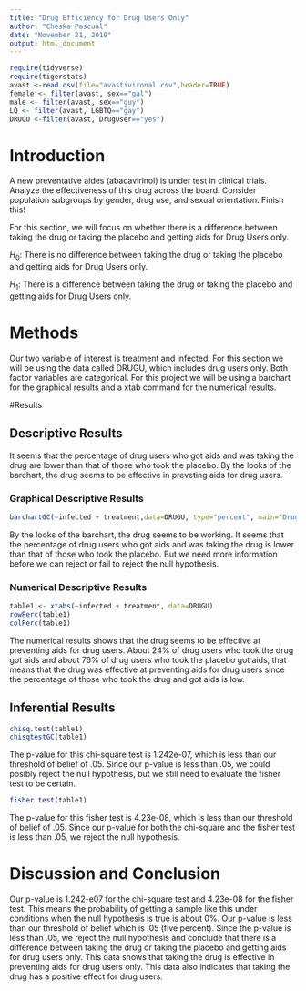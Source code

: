 ```yaml
---
title: "Drug Efficiency for Drug Users Only"
author: "Cheska Pascual"
date: "November 21, 2019"
output: html_document
---
```


```r
require(tidyverse)
require(tigerstats)
avast <-read.csv(file="avastivironal.csv",header=TRUE)
female <- filter(avast, sex=="gal")
male <- filter(avast, sex=="guy")
LQ <- filter(avast, LGBTQ=="gay")
DRUGU <-filter(avast, DrugUser=="yes")
```

# Introduction

<!--In this section you explain what you are trying to show.  Where did the data come from?  What is the research or other question you are trying to answer?.  If you skimp in this section expect to be marked down in your grade. Paint a picture of the project a couple of paragraphs is expected!-->

A new  preventative aides (abacavirinol) is under test in clinical trials. Analyze the effectiveness of this drug across the board. Consider population subgroups by gender, drug use, and sexual orientation. Finish this!

For this section, we will focus on whether there is a difference between taking the drug or taking the placebo and getting aids for Drug Users only.

$H_0$: There is no difference between taking the drug or taking the placebo and getting aids for Drug Users only.

$H_1$: There is a difference between taking the drug or taking the placebo and getting aids for Drug Users only. 


# Methods

<!--Decide on your methods:  use "variable analysis" or other appropriate descriptors.  Make sure to choose at least one graphical method and at least one numerical method. Discuss what data manipulations may be needed for example subsetting or other binning procedures and what sort of graphical displays and inferential tools will be used!-->
Our two variable of interest is treatment and infected. For this section we will be using the data called DRUGU, which includes drug users only. Both factor variables are categorical. For this project we will be using a barchart for the graphical results and a xtab command for the numerical results.

#Results

<!--Divide this section into two sub-sections:  One for your descriptive  results and one for your inferential results.!-->

## Descriptive Results
It seems that the percentage of drug users who got aids and was taking the drug are lower than that of those who took the placebo. By the looks of the barchart, the drug seems to be effective in preveting aids for drug users.

### Graphical Descriptive Results

<!--Graphical results here.  Make sure to show your code.  Provide appropriate labels for axes, giving units if possible, and provide a good title for the graph, too.  Use the graphical results to describe the patterns if any that exist in the data as focused toward the research question. Bottom line is to explain the features of the graph that are relevant to conforming or departing to what is expected by your null hypothesis !-->
```r
barchartGC(~infected + treatment,data=DRUGU, type="percent", main="Drug Efficiency for Drug Users Only")
```

By the looks of the barchart, the drug seems to be working. It seems that the percentage of drug users who got aids and was taking the drug is lower than that of those who took the placebo. But we need more information before we can reject or fail to reject the null hypothesis. 


### Numerical Descriptive Results

<!--Numerical results go here. Use the numerical results to describe the patterns if any that exist in the data as focused toward the research question!-->
```r
table1 <- xtabs(~infected + treatment, data=DRUGU)
rowPerc(table1)
colPerc(table1)
```

The numerical results shows that the drug seems to be effective at preventing aids for drug users. About 24% of drug users who took the drug got aids and about 76% of drug users who took the placebo got aids, that means that the drug was effective at preventing aids for drug users since the percentage of those who took the drug and got aids is low.

## Inferential Results

<!--State hypothesis clearly.  Make sure your discussion of the inferential test covers all the aspects that the test output produces, such as test statistic, p-value etc.  Make a decision about the null hypothesis, explain the assumptions on which the selected test/procedure was based, and why the chosen procedure satisfys the assumptions and is appropriate to answer the research question!-->
```r
chisq.test(table1)
chisqtestGC(table1)
```

The p-value for this chi-square test is 1.242e-07, which is less than our threshold of belief of .05. Since our p-value is less than .05, we could posibly reject the null hypothesis, but we still need to evaluate the fisher test to be certain.

```r
fisher.test(table1)
```

The p-value for this fisher test is 4.23e-08, which is less than our threshold of belief of .05. Since our p-value for both the chi-square and the fisher test is less than .05, we reject the null hypothesis.

# Discussion and Conclusion

<!--Discussion and conclusion here.  If you found a relationship be sure to consider whether the relationship occurs because one of the variavbles causes the other, or whether they perhasps are related for some other reason.  Watch the chapter 6 videos from the GeorgeTown videos collection.!-->
Our p-value is 1.242-e07 for the chi-square test and 4.23e-08 for the fisher test. This means the probability of getting a sample like this under conditions when the null hypothesis is true is about 0%. Our p-value is less than our threshold of belief which is .05 (five percent). Since the p-value is less than .05, we reject the null hypothesis and conclude that there is a difference between taking the drug or taking the placebo and getting aids for drug users only. This data shows that taking the drug is effective in preventing aids for drug users only. This data also indicates that taking the drug has a positive effect for drug users. 
